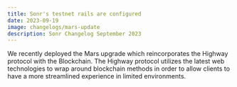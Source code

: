 ```yaml
---
title: Sonr's testnet rails are configured
date: 2023-09-19
image: changelogs/mars-update
description: Sonr Changelog September 2023
---
```


We recently deployed the Mars upgrade which reincorporates the Highway protocol with the Blockchain. The Highway protocol utilizes the latest web technologies to wrap around blockchain methods in order to allow clients to have a more streamlined experience in limited environments.
